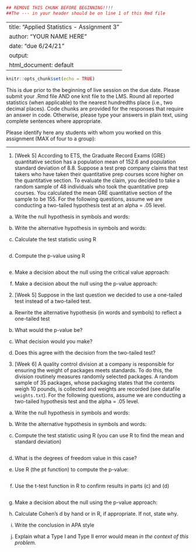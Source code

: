 ```r
## REMOVE THIS CHUNK BEFORE BEGINNING!!!! 
##The --- in your header should be on line 1 of this Rmd file
```
---
title: "Applied Statistics - Assignment 3"
author: "YOUR NAME HERE"
date: "due 6/24/21"
output: 
  html_document: default
---

```r
knitr::opts_chunk$set(echo = TRUE)
```

This is due prior to the beginning of live session on the due date. Please submit your .Rmd file AND one knit file to the LMS. Round all reported statistics (when applicable) to the nearest hundredths place (i.e., two decimal places). Code chunks are provided for the responses that require an answer in code. Otherwise, please type your answers in plain text, using complete sentences where appropriate.

Please identify here any students with whom you worked on this assignment (MAX of four to a group):

---

1. [Week 5] According to ETS, the Graduate Record Exams (GRE) quantitative section has a population mean of 152.6 and population standard deviation of 8.8. Suppose a test prep company claims that test takers who have taken their quantitative prep courses score higher on the quantitative section. To evaluate the claim, you decided to take a random sample of 48 individuals who took the quantitative prep courses. You calculated the mean GRE quantitative section of the sample to be 155. For the following questions, assume we are conducting a two-tailed hypothesis test at an alpha = .05 level. 

a.	Write the null hypothesis in symbols and words:


b.	Write the alternative hypothesis in symbols and words:


c.	Calculate the test statistic using R
```r

```

d.	Compute the p-value using R
```r

```

e.	Make a decision about the null using the critical value approach:


f.	Make a decision about the null using the p-value approach:



2. [Week 5] Suppose in the last question we decided to use a one-tailed test instead of a two-tailed test.

a.	Rewrite the alternative hypothesis (in words and symbols) to reflect a one-tailed test


b.	What would the p-value be? 


c.	What decision would you make? 


d.	Does this agree with the decision from the two-tailed test?


3.	[Week 6] A quality control division at a company is responsible for ensuring the weight of packages meets standards. To do this, the division routinely measures randomly selected packages. A random sample of 35 packages, whose packaging states that the contents weigh 10 pounds, is collected and weights are recorded (see datafile `weights.txt`). For the following questions, assume we are conducting a two-tailed hypothesis test and the alpha = .05 level. 

a.	Write the null hypothesis in symbols and words:


b.	Write the alternative hypothesis in symbols and words:


c.	Compute the test statistic using R (you can use R to find the mean and standard deviation)
```r

```

d.	What is the degrees of freedom value in this case?


e.	Use R (the pt function) to compute the p-value:
```r

```

f. Use the t-test function in R to confirm results in parts (c) and (d)
```r

```

g.	Make a decision about the null using the p-value approach:


h.	Calculate Cohen’s d by hand or in R, if appropriate. If not, state why.


i.	Write the conclusion in APA style


j.	Explain what a Type I and Type II error would mean *in the context of this problem.*




